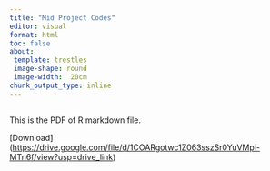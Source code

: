 ---
title: "Mid Project Codes"
editor: visual
format: html
toc: false
about:
 template: trestles
 image-shape: round
 image-width:  20cm
chunk_output_type: inline
---

## 

This is the PDF of R markdown file.

\[Download\](<https://drive.google.com/file/d/1COARgotwc1Z063sszSr0YuVMpi-MTn6f/view?usp=drive_link>)
